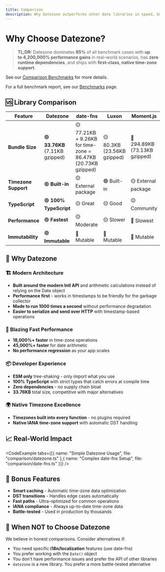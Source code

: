 ```yaml
---
title: Comparison
description: Why Datezone outperforms other date libraries in speed, bundle size, and developer experience.
---
```


# Why Choose Datezone?

> **TL;DR:** Datezone dominates **85%** of all benchmark cases with **up to&nbsp;4,200,000% performance gains** in real-world scenarios, has **zero runtime dependencies**, and ships with **first-class, native time-zone support**.

See our [Comparison Benchmarks](/benchmarks/comparison-report) for more details.

For a full benchmark report, see our [Benchmarks](/benchmarks/comparison-report) page.

## 🆚 Library Comparison

<div className="overflow-x-auto">

| Feature | **Datezone** | date-fns | Luxon | Moment.js |
|---------|--------------|----------|-------|-----------|
| **Bundle Size** | 🟢 **33.76KB** (7.11KB gzipped) | 🟡 77.21KB + 9.26KB for time-zone = 86.47KB (20.73KB gzipped) | 🟡 80.3KB (23.56KB gzipped) | 🔴 294.89KB (73.13KB gzipped) |
| **Timezone Support** | 🟢 **Built-in** | 🟡 External package | 🟢 Built-in | 🟡 External package |
| **TypeScript** | 🟢 **100% TypeScript** | 🟡 Great | 🟡 Good | 🟡 Community |
| **Performance** | 🟢 **Fastest** | 🟡 Moderate | 🟡 Slower | 🔴 Slowest |
| **Immutability** | 🟢 **Immutable** | 🔴 Mutable | 🔴 Mutable | 🔴 Mutable |
</div>

## 🎯 Why Datezone

### 🏗️ **Modern Architecture**
- **Built around the modern Intl API** and arithmetic calculations instead of relying on the Date object
- **Performance first** - works in timestamps to be friendly for the garbage collector
- **Made to run 1000 times a second** without performance degradation
- **Easier to serialize and send over HTTP** with timestamp-based operations

### 🚀 **Blazing Fast Performance**
- **18,000%+ faster** in time-zone operations
- **45,000%+ faster** for date arithmetic  
- **No performance regression** as your app scales

### 📦 **Developer Experience**
- **ESM only** tree-shaking - only import what you use
- **100% TypeScript** with strict types that catch errors at compile time
- **Zero dependencies** - no supply chain bloat
- **33.76KB** total size, competitive with major alternatives

### 🌍 **Native Timezone Excellence**
- **Timezones built into every function** - no plugins required
- **Native IANA time-zone support** with automatic DST handling

## 📈 Real-World Impact

<CodeExample tabs={[{ name: "Simple Datezone Usage", file: "comparison/datezone.ts" },{ name: "Complex date-fns Setup", file: "comparison/date-fns.ts" }]} />

## 🎁 Bonus Features

- **Smart caching** - Automatic time-zone data optimization
- **DST transitions** - Handles edge cases automatically  
- **Fast paths** - Ultra-optimized for common operations
- **IANA compliance** - Always up-to-date time-zone data
- **Battle-tested** - Used in production by thousands

## 🤔 When NOT to Choose Datezone

We believe in honest comparisons. Consider alternatives if:

- You need specific **i18n/localization** features (use date-fns)
- You prefer working with the `Date()` object
- You don't have performance issues and prefer the API of other libraries
- `datezone` is a new library. You prefer a more battle-tested alternative